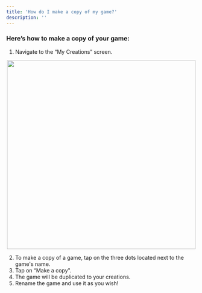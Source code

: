 ```yaml
---
title: 'How do I make a copy of my game?'
description: ''
---
```


### Here’s how to make a copy of your game:

1. Navigate to the “My Creations” screen.
    
<p align="center">
  <img width="500" noZoom src="https://i.imgur.com/sw3By0C.png" />
</p>
    
2. To make a copy of a game, tap on the three dots located next to the game's name.
3. Tap on “Make a copy". 
4. The game will be duplicated to your creations.
5. Rename the game and use it as you wish!
